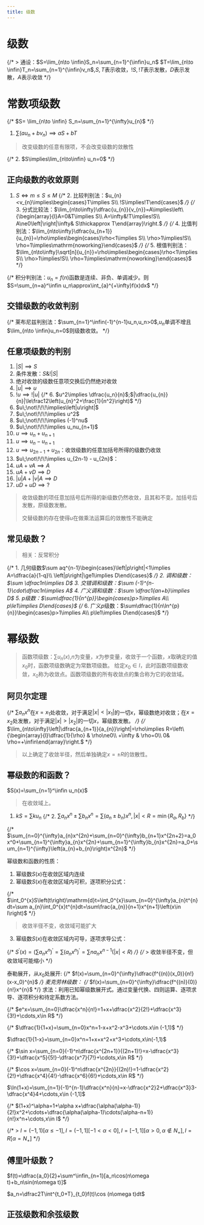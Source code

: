 ```yaml
---
title: 级数
---
```


# 级数





{/* > 通设：$S=\lim_{n\to \infin}S_n=\sum_{n=1}^{\infin}u_n$ $T=\lim_{n\to \infin}T_n=\sum_{n=1}^{\infin}v_n$,$S,T$表示收敛，$!S,!T$表示发散，$D$表示发散，$A$表示收敛 */}

# 常数项级数

{/* $S= \lim_{n\to \infin} S_n=\sum_{n=1}^{\infty}u_{n}$ */}

1. $\sum(au_n+bv_n) \implies aS+bT$
> 改变级数的任意有限项，不会改变级数的敛散性

{/* 2. $S\implies\lim_{n\to\infin} u_n=0$ */}
## 正向级数的收敛原则

1. $S \Longleftrightarrow m\le S\le M$
{/* 2. 比较判别法：$u_{n}<v_{n}\implies\begin{cases}T\implies S\\ !S\implies!T\end{cases}$ */}
{/* 3. 分式比较法：$\lim_{n\to\infty}\dfrac{u_{n}}{v_{n}}=A\implies\left\{\begin{array}{l}A=0&T\implies S\\ A=\infty&!T\implies!S\\ A\ne0\left|\right|\infty& S\thickapprox T\end{array}\right.$ */}
{/* 4. 比值判别法：$\lim_{n\to\infty}\dfrac{u_{n+1}}{u_{n}}=\rho\implies\begin{cases}\rho<1\implies S\\ \rho>1\implies!S\\ \rho=1\implies\mathrm{noworking}\end{cases}$ */}
{/* 5. 根值判别法：$\lim_{n\to\infty}\sqrt[n]{u_{n}}=\rho\implies\begin{cases}\rho<1\implies S\\ \rho>1\implies!S\\ \rho=1\implies\mathrm{noworking}\end{cases}$ */}

{/* 积分判别法：$u_n=f(n)$函数是连续、非负、单调减少。则$S=\sum_{n=a}^\infin u_n\approx\int_{a}^{+\infty}f(x)dx$ */}
## 交错级数的收敛判别
{/* 莱布尼兹判别法：$\sum_{n=1}^\infin(-1)^{n-1}u_n,u_n>0$,${u_n}$单调不增且$\lim_{n\to \infin}u_n=0$则级数收敛。 */}

## 任意项级数的判别

1. $|S|\implies S$
2. 条件发散：$S\&!|S|$
3. 绝对收敛的级数任意项交换后仍然绝对收敛
4. $|u|\implies u$
5. $!u\implies!|u|$
{/* 6. $u^2\implies \dfrac{u_n}{n}$;$|\dfrac{u_{n}}{n}|\le\frac12\left(u_{n}^2+\frac{1}{n^2}\right)$ */}
7. $u\;\not\!\!\!\implies\left|u\right|$
8. $u\;\not\!\!\!\implies u^2$
9. $u\;\not\!\!\!\implies (-1)^nu$
10. $u\;\not\!\!\!\implies u_nu_{n+1}$
11. $u\implies u_n+u_{n+1}$
12. $u\implies u_n - u_{n+1}$
13. $u\implies u_{2n-1}+u_{2n}$：收敛级数的任意加括号所得的级数仍收敛
14. $u\;\not\!\!\!\implies u_{2n-1} - u_{2n}$：
15. $uA+vA \implies A$
16. $uA+vD \implies D$
17. $|u|A+|v|A\implies D$
18. $uD+uD\implies ?$

> 收敛级数的项任意加括号后所得的新级数仍然收敛，且其和不变。加括号后发散，原级数发散。
>  
> 交替级数的存在使得$u$在做乘法运算后的敛散性不能确定


## 常见级数？
> 相关：反常积分

{/* 1. 几何级数$\sum aq^{n-1}\begin{cases}\left|p\right|<1\implies A=\dfrac{a}{1-q}\\ \left|p\right|\ge1\implies D\end{cases}$ */}
2. 调和级数：$\sum \dfrac1n\implies D$
3. 交错调和级数：$\sum (-1)^{n-1}\cdot\dfrac1n\implies A$
4. 广义调和级数：$\sum \dfrac1{an+b}\implies D$
5. $p$级数：$\sum\dfrac{1}{n^{p}}\begin{cases}p>1\implies A\\ p\le1\implies D\end{cases}$
{/* 6. 广义$p$级数：$\sum\dfrac{1}{n\ln^{p}{n}}\begin{cases}p>1\implies A\\ p\le1\implies D\end{cases}$ */}

# 幂级数
> 函数项级数：$\sum u_n(x)$,$n$为变量，$x$为参变量，收敛于一个函数，$x$取确定的值$x_0$时，函数项级数确定为常数项级数。
> 给定$x_0\in I$，此时函数项级数收敛，$x_0$称为收敛点。函数项级数的所有收敛点的集合称为它的收敛域。

## 阿贝尔定理
{/* $\sum a_nx^n$在$x=x_1$处收敛，对于满足$|x|<|x_1|$的一切$x$，幂级数绝对收敛；在$x=x_2$处发散，对于满足$|x|>|x_2|$的一切$x$，幂级数发散。 */}
{/* $\lim_{n\to\infty}\left|\dfrac{a_{n+1}}{a_{n}}\right|=\rho\implies R=\left\{\begin{array}{l}\dfrac{1}{\rho} & \rho\ne0\\ +\infty & \rho=0\\ 0& \rho=+\infin\end{array}\right.$ */}
> 以上确定了收敛半径，然后单独确定$x=\pm R$的敛散性。

## 幂级数的和函数？

$S(x)=\sum_{n=1}^\infin u_n(x)$
> 在收敛域上。

1. $kS=\sum ku_n$
{/* 2. $\sum a_nx^n\pm \sum b_nx^n=\sum (a_n\pm b_n)x^n,|x|<R=\min\{R_a,R_b\}$ */}

{/* $\sum_{n=0}^{\infty}a_{n}x^{2n}+\sum_{n=0}^{\infty}b_{n+1}x^{2n+2}=a_0x^0+\sum_{n=1}^{\infty}a_{n}x^{2n}+\sum_{n=1}^{\infty}b_{n}x^{2n}=a_0+\sum_{n=1}^{\infty}\left(a_{n}+b_{n}\right)x^{2n}$ */}

幂级数和函数的性质：

1. 幂级数$S(x)$在收敛区域内连续
2. 幂级数$S(x)$在收敛区域内可积，逐项积分公式：

{/* $\int_0^{x}S\left(t\right)\mathrm{d}t=\int_0^{x}\sum_{n=0}^{\infty}a_{n}t^{n}dt=\sum a_{n}\int_0^{x}t^{n}dt=\sum\frac{a_{n}}{n+1}x^{n+1}\left(x\in I\right)$ */}
> 收敛半径不变，收敛域可能扩大

3. 幂级数$S(x)$在收敛区域内可导，逐项求导公式：

{/* $S^{\prime}\left(x\right)=\left(\sum a_{n}x^{n}\right)^{\prime}=\sum\left(a_{n}x^{n}\right)^{\prime}=\sum na_{n}x^{n-1}\left(\left|x\right|<R\right)$ */}
{/* > 收敛半径不变，但收敛域可能缩小 */}

泰勒展开，从$x_0$处展开:
{/* $f(x)=\sum_{n=0}^{\infty}\dfrac{f^{(n)}(x_0)}{n!}(x-x_0)^{n}$ */}
麦克劳林级数：
{/* $f(x)=\sum_{n=0}^{\infty}\dfrac{f^{(n)}(0)}{n!}x^{n}$ */}
求法：利用已知幂级数展开式。通过变量代换、四则运算、逐项求导、逐项积分和待定系数方法。

{/* $e^x=\sum_{n=0}\dfrac{x^n}{n!}=1+x+\dfrac{x^2}{2!}+\dfrac{x^3}{3!}+\cdots,x\in R$ */}

{/* $\dfrac{1}{1+x}=\sum_{n=0}x^n=1-x+x^2-x^3+\cdots.x\in (-1,1)$ */}

$\dfrac{1}{1-x}=\sum_{n=0}x^n=1+x+x^2+x^3+\cdots,x\in(-1,1)$

{/* $\sin x=\sum_{n=0}(-1)^n\dfrac{x^{2n+1}}{(2n+1)!}=x-\dfrac{x^3}{3!}+\dfrac{x^5}{5!}-\dfrac{x^7}{7!}+\cdots,x\in R$ */}

{/* $\cos x=\sum_{n=0}(-1)^n\dfrac{x^{2n}}{(2n)!}=1-\dfrac{x^2}{2!}+\dfrac{x^4}{4!}-\dfrac{x^6}{6!}+\cdots,x\in R$ */}

$\ln(1+x)=\sum_{n=1}(-1)^{n-1}\dfrac{x^n}{n}=x-\dfrac{x^2}2+\dfrac{x^3}3-\dfrac{x^4}4+\cdots,x\in (-1,1]$

{/* $(1+x)^\alpha=1+\alpha x+\dfrac{\alpha(\alpha-1)}{2!}x^2+\cdots+\dfrac{\alpha(\alpha-1)\cdots(\alpha-n+1)}{n!}x^n+\cdots,x\in I$ */}

{/* > $I=(-1,1)[\alpha\le-1],I=(-1,1][-1<\alpha<0],I=[-1,1][\alpha>0,\alpha\not\in N_+],I=R[\alpha=N_+]$ */}


## 傅里叶级数？

$f(t)=\dfrac{a_0}{2}+\sum^\infin_{n=1}[a_n\cos(n\omega t)+b_n\sin(n\omega t)]$

$a_n=\dfrac2T\int^{t_0+T}_{t_0}f(t)\cos (n\omega t)dt$

## 正弦级数和余弦级数

‍
